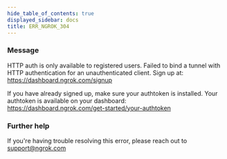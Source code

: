 ```yaml
---
hide_table_of_contents: true
displayed_sidebar: docs
title: ERR_NGROK_304
---
```


### Message

HTTP auth is only available to registered users.
Failed to bind a tunnel with HTTP authentication for an unauthenticated client.
Sign up at: https://dashboard.ngrok.com/signup

If you have already signed up, make sure your authtoken is installed.
Your authtoken is available on your dashboard: https://dashboard.ngrok.com/get-started/your-authtoken

### Further help

If you're having trouble resolving this error, please reach out to [support@ngrok.com](mailto:support@ngrok.com?subject=Help%20with%20ERR_NGROK_304)
